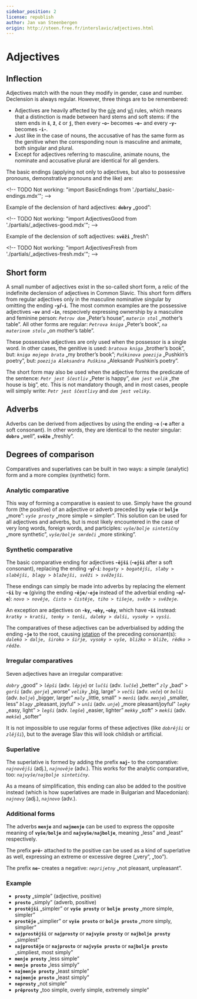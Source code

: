 ```yaml
---
sidebar_position: 2
license: republish
author: Jan van Steenbergen
origin: http://steen.free.fr/interslavic/adjectives.html
---
```


# Adjectives

## Inflection

Adjectives match with the noun they modify in gender, case and number. Declension is always regular. However, three things are to be remembered:

- Adjectives are heavily affected by the [o/e][1] and [y/i][2] rules, which means that a distinction is made between hard stems and soft stems: if the stem ends in **`š`**, **`ž`**, **`č`** or **`j`**, then every **-`o`-** becomes **-`e`-** and every **-`y`-** becomes **-`i`-**.
- Just like in the case of nouns, the accusative of has the same form as the genitive when the corresponding noun is masculine and animate, both singular and plural.
- Except for adjectives referring to masculine, animate nouns, the nominate and accusative plural are identical for all genders.

The basic endings (applying not only to adjectives, but also to possessive pronouns, demonstrative pronouns and the like) are:

\<!-- TODO Not working: "import BasicEndings from './partials/\_basic-endings.mdx'"; -->

Example of the declension of hard adjectives: **`dobry`** „good”:

\<!-- TODO Not working: "import AdjectivesGood from './partials/\_adjectives-good.mdx'"; -->

Example of the declension of soft adjectives: **`svěži`** „fresh”:

\<!-- TODO Not working: "import AdjectivesFresh from './partials/\_adjectives-fresh.mdx'"; -->

## Short form

A small number of adjectives exist in the so-called short form, a relic of the indefinite declension of adjectives in Common Slavic. This short form differs from regular adjectives only in the masculine nominative singular by omitting the ending **-`y`/-`i`**. The most common examples are the possessive adjectives **-`ov`** and **-`in`**, respecively expressing ownership by a masculine and feminine person: _`Petrov dom`_ „Peter’s house”, _`materin stol`_ „mother’s table”. All other forms are regular: _`Petrova kniga`_ „Peter’s book”, _`na materinom stolu`_ „on mother’s table”.

These possessive adjectives are only used when the possessor is a single word. In other cases, the genitive is used: _`bratova kniga`_ „brother’s book”, but: _`kniga mojego brata`_ „my brother’s book”; _`Puškinova poezija`_ „Pushkin’s poetry”, but: _`poezija Aleksandra Puškina`_ „Aleksandr Pushkin’s poetry”.

The short form may also be used when the adjective forms the predicate of the sentence: _`Petr jest ščestliv`_ „Peter is happy”, _`dom jest velik`_ „the house is big”, etc. This is not mandatory though, and in most cases, people will simply write: _`Petr jest ščestlivy`_ and _`dom jest veliky`_.

## Adverbs

Adverbs can be derived from adjectives by using the ending **-`o`** (**-`e`** after a soft consonant). In other words, they are identical to the neuter singular: **`dobro`** „well”, **`svěže`** „freshly”.

## Degrees of comparison

Comparatives and superlatives can be built in two ways: a simple (analytic) form and a more complex (synthetic) form.

### Analytic comparative

This way of forming a comparative is easiest to use. Simply have the ground form (the positive) of an adjective or adverb preceded by **`vyše`** or **`bolje`** „more”: _`vyše prosty`_ „more simple = simpler”. This solution can be used for all adjectives and adverbs, but is most likely encountered in the case of very long words, foreign words, and participles: _`vyše/bolje sintetičny`_ „more synthetic”, _`vyše/bolje smrdeči`_ „more stinking”.

### Synthetic comparative

The basic comparative ending for adjectives **-`ějši`** (**-`ejši`** after a soft consonant), replacing the ending **-`y`/-`i`**: _`bogaty > bogatějši, slaby > slabějši, blagy > blažejši, svěži > svěžejši`_.

These endings can simply be made into adverbs by replacing the element **-`ši`** by **-`e`** (giving the ending **-`ěje/-eje`** instead of the adverbial ending **-`o`/-`e`**): _`novo > nověje, čisto > čistěje, tiho > tišeje, svěže > svěžeje`_.

An exception are adjectives on **-`ky`, -`eky`, -`oky`**, which have **-`ši`** instead: _`kratky > kratši, tenky > tenši, daleky > dalši, vysoky > vysši`_.

The comparatives of these adjectives can be adverbialised by adding the ending **-`je`** to the root, causing [iotation][3] of the preceding consonant(s): _`daleko > dalje, široko > širje, vysoky > vyše, blizko > bliže, rědko > rědže`_.

### Irregular comparatives

Seven adjectives have an irregular comparative:

_`dobry`_ „good” > _`lěpši`_ (adv. _`lěpje`_) or _`lučši`_ (adv. _`lučše`_) „better”
_`zly`_ „bad” > _`gorši`_ (adv. _`gorje`_) „worse”
_`veliky`_ „big, large” > _`večši`_ (adv. _`veče`_) or _`bolši`_ (adv. _`bolje`_) „bigger, larger”
_`maly`_ „little, small” > _`menši`_ (adv. _`menje`_) „smaller, less”
_`blagy`_ „pleasant, joyful” > _`unši`_ (adv. _`unje`_) „more pleasant/joyful”
_`legky`_ „easy, light” > _`legši`_ (adv. _`legše`_) „easier, lighter”
_`mekky`_ „soft” > _`mekši`_ (adv. _`mekše`_) „softer”

It is not impossible to use regular forms of these adjectives (like _`dobrějši`_ or _`zlějši`_), but to the average Slav this will look childish or artificial.

### Superlative

The superlative is formed by adding the prefix **`naj`-** to the comparative: _`najnovějši`_ (adj.), _`najnověje`_ (adv.). This works for the analytic comparative, too: _`najvyše/najbolje sintetičny`_.

As a means of simplification, this ending can also be added to the positive instead (which is how superlatives are made in Bulgarian and Macedonian): _`najnovy`_ (adj.), _`najnovo`_ (adv.).

### Additional forms

The adverbs **`menje`** and **`najmenje`** can be used to express the opposite meaning of **`vyše/bolje`** and **`najvyše/najbolje`**, meaning „less” and „least” respectively.

The prefix **`prě`-** attached to the positive can be used as a kind of superlative as well, expressing an extreme or excessive degree („very”, „too”).

The prefix **`ne`-** creates a negative: _`neprijetny`_ „not pleasant, unpleasant”.

### Example

- **`prosty`** „simple” (adjective, positive)
- **`prosto`** „simply” (adverb, positive)
- **`prostějši`** „simpler” or **`vyše prosty`** or **`bolje prosty`** „more simple, simpler”
- **`prostěje`** „simplier” or **`vyše prosto`** or **`bolje prosto`** „more simply, simplier”
- **`najprostějši`** or **`najprosty`** or **`najvyše prosty`** or **`najbolje prosty`** „simplest”
- **`najprostěje`** or **`najprosto`** or **`najvyše prosto`** or **`najbolje prosto`** „simpliest, most simply”
- **`menje prosty`** „less simple”
- **`menje prosto`** „less simply”
- **`najmenje prosty`** „least simple”
- **`najmenje prosto`** „least simply”
- **`neprosty`** „not simple”
- **`prěprosty`** „too simple, overly simple, extremely simple”

[1]: ../phonology.mdx#o

[2]: ../phonology.mdx#y

[3]: ../phonology.mdx#iotation
